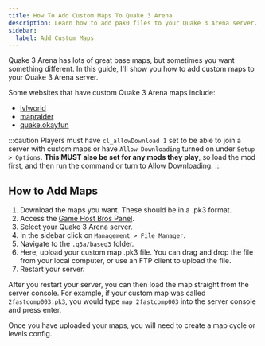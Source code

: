 ```yaml
---
title: How To Add Custom Maps To Quake 3 Arena
description: Learn how to add pak0 files to your Quake 3 Arena server.
sidebar:
  label: Add Custom Maps
---
```


Quake 3 Arena has lots of great base maps, but sometimes you want something different. In this guide, I'll show you how to add custom maps to your Quake 3 Arena server.

Some websites that have custom Quake 3 Arena maps include:
- [lvlworld](https://lvlworld.com/)
- [mapraider](https://www.mapraider.com/maps/quake-3-arena)
- [quake.okayfun](http://quake.okayfun.com/maps/)

:::caution
Players must have `cl_allowDownload 1` set to be able to join a server with custom maps or have `Allow Downloading` turned on under `Setup > Options`. **This MUST also be set for any mods they play**, so load the mod first, and then run the command or turn to Allow Downloading.
:::

## How to Add Maps

1. Download the maps you want. These should be in a .pk3 format.
2. Access the [Game Host Bros Panel](https://panel.gamehostbros.com/).
3. Select your Quake 3 Arena server.
4. In the sidebar click on `Management > File Manager`.
5. Navigate to the `.q3a/baseq3` folder.
6. Here, upload your custom map .pk3 file. You can drag and drop the file from your local computer, or use an FTP client to upload the file.
7. Restart your server.

After you restart your server, you can then load the map straight from the server console. For example, if your custom map was called `2fastcomp003.pk3`, you would type `map 2fastcomp003` into the server console and press enter.

Once you have uploaded your maps, you will need to create a map cycle or levels config.
